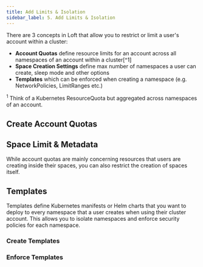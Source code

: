 ```yaml
---
title: Add Limits & Isolation
sidebar_label: 5. Add Limits & Isolation
---
```



There are 3 concepts in Loft that allow you to restrict or limit a user's account within a cluster:
- **Account Quotas** define resource limits for an account across all namespaces of an account within a cluster[^1]
- **Space Creation Settings** define max number of namespaces a user can create, sleep mode and other options
- **Templates** which can be enforced when creating a namespace (e.g. NetworkPolicies, LimitRanges etc.)

<span id="fn-1"><sup>1</sup> Think of a Kubernetes ResourceQuota but aggregated across namespaces of an account.</span>


## Create Account Quotas

<WhatAreAccountQuotas/>
<CreateAccountQuotas/>


## Space Limit & Metadata
While account quotas are mainly concerning resources that users are creating inside their spaces, you can also restrict the creation of spaces itself.

<AccountSpaceSettings/>


## Templates
Templates define Kubernetes manifests or Helm charts that you want to deploy to every namespace that a user creates when using their cluster account. This allows you to isolate namespaces and enforce security policies for each namespace.

### Create Templates
<CreateTemplatesFragment/>

### Enforce Templates
<EnforceTemplatesFragment/>
